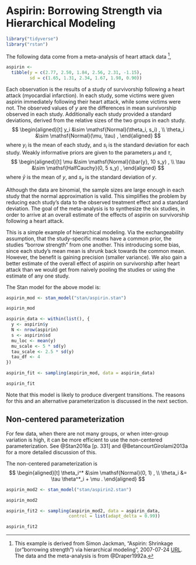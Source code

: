 # Aspirin: Borrowing Strength via Hierarchical Modeling {#aspirin}


```r
library("tidyverse")
library("rstan")
```

The following data come from a meta-analysis of heart attack data [^aspirin-src],
```r
aspirin <- 
  tibble(y = c(2.77, 2.50, 1.84, 2.56, 2.31, -1.15),
         sd = c(1.65, 1.31, 2.34, 1.67, 1.98, 0.90))
```
Each observation is the results of a study of survivorship following a heart attack (myocardial infarction).
In each study, some victims were given aspirin immediately following their heart attack, while some victims were not.
The observed values of $y$ are the differences in mean survivorship observed in each study.
Additionally each study provided a standard deviations, derived from the relative sizes of the two groups in each study.
$$
\begin{aligned}[t]
y_i &\sim \mathsf{Normal}(\theta_i, s_i) , \\
\theta_i &\sim \mathsf{Normal}(\mu, \tau) ,
\end{aligned}
$$
where $y_i$ is the mean of each study, and $s_i$ is the standard deviation for each study.
Weakly informative priors are given to the parameters $\mu$ and $\tau$,
$$
\begin{aligned}[t]
\mu &\sim \mathsf{Normal}(\bar{y}, 10 s_y) , \\
\tau &\sim \mathsf{HalfCauchy}(0, 5 s_y) ,
\end{aligned}
$$
where $\bar{y}$ is the mean of $y$, and $s_y$ is the standard deviation of $y$.

Although the data are binomial, the sample sizes are large enough in each study that the normal approximation is valid.
This simplifies the problem by reducing each study's data to the observed treatment effect and a standard deviation. 
The goal of the meta-analysis is to synthesize the six studies, in order to arrive at an overall estimate of the effects of aspirin on survivorship following a heart attack.

This is a simple example of hierarchical modeling. 
Via the exchangeability assumption, that the study-specific means have a common prior, the studies "borrow strength" from one another.
This introducing some bias, since each study's mean mean is shrunk back towards the common mean.
However, the benefit is gaining precision (smaller variance). 
We also gain a better estimate of the overall effect of aspirin on survivorship after heart attack than we would get from naively pooling the studies or using the estimate of any one study.

[^aspirin-src]: This example is derived from Simon Jackman, "Aspirin: Shrinkage (or "borrowing strength") via hierarchical modeling", 2007-07-24 [URL](https://web-beta.archive.org/web/20070724034135/http://jackman.stanford.edu/mcmc/aspirin.odc). The data and the meta-analysis is from @Draper1992a.

The Stan model for the above model is:
```r
aspirin_mod <- stan_model("stan/aspirin.stan")
```
```r
aspirin_mod
```



```r
aspirin_data <- within(list(), {
  y <- aspirin$y
  N <- nrow(aspirin)
  s <- aspirin$sd
  mu_loc <- mean(y)
  mu_scale <- 5 * sd(y)
  tau_scale <- 2.5 * sd(y)
  tau_df <- 4
})
```


```r
aspirin_fit <- sampling(aspirin_mod, data = aspirin_data)
```
```r
aspirin_fit
```

Note that this model is likely to produce divergent transitions.
The reasons for this and an alternative parameterization is discussed in the next section.


## Non-centered parameterization

For few data, when there are not many groups, or when inter-group variation is high, it can be more efficient to use the non-centered parameterization. See @Stan2016a [p. 331] and @BetancourtGirolami2013a for a more detailed discussion of this.

The non-centered parameterization is
$$
\begin{aligned}[t]
\theta_i^* &\sim \mathsf{Normal}(0, 1) , \\
\theta_i &= \tau \theta^*_i + \mu .
\end{aligned}
$$

```r
aspirin_mod2 <- stan_model("stan/aspirin2.stan")
```

```r
aspirin_mod2
```

```r
aspirin_fit2 <- sampling(aspirin_mod2, data = aspirin_data,
                        control = list(adapt_delta = 0.99))
```
```r
aspirin_fit2
```
